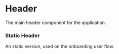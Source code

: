 
<Meta of={Story} />

# Header

The main header component for the application.

<Canvas of={Story.Primary} />

### Static Header

An static version, used on the onboarding user flow.

<Canvas of={Story.StaticHeaderExample} />

<Primary />
<Controls />
